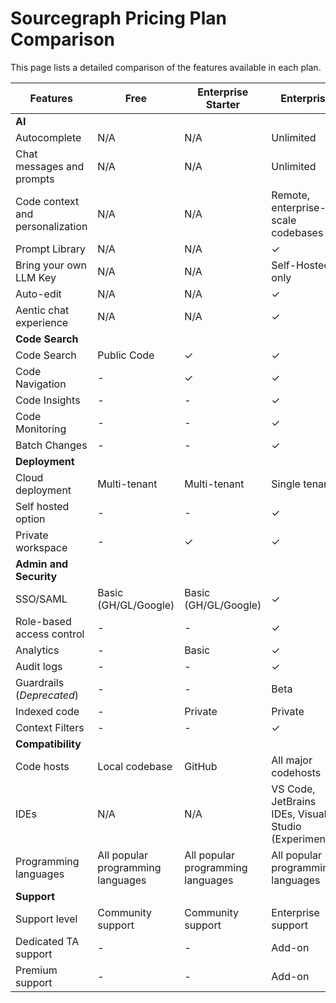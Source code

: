 # Sourcegraph Pricing Plan Comparison

<p className="subtitle">This page lists a detailed comparison of the features available in each plan.</p>

|           **Features**           |             **Free**              |      **Enterprise Starter**       |                    **Enterprise**                     |
| -------------------------------- | --------------------------------- | --------------------------------- | ----------------------------------------------------- |
| **AI**                           |                                   |                                   |                                                       |
| Autocomplete                     | N/A                               | N/A                               | Unlimited                                             |
| Chat messages and prompts        | N/A                               | N/A                               | Unlimited                                             |
| Code context and personalization | N/A                               | N/A                               | Remote, enterprise-scale codebases                    |
| Prompt Library                   | N/A                               | N/A                               | ✓                                                     |
| Bring your own LLM Key           | N/A                               | N/A                               | Self-Hosted only                                      |
| Auto-edit                        | N/A                               | N/A                               | ✓                                                     |
| Aentic chat experience           | N/A                               | N/A                               | ✓                                                     |
| **Code Search**                  |                                   |                                   |                                                       |
| Code Search                      | Public Code                       | ✓                                 | ✓                                                     |
| Code Navigation                  | -                                 | ✓                                 | ✓                                                     |
| Code Insights                    | -                                 | -                                 | ✓                                                     |
| Code Monitoring                  | -                                 | -                                 | ✓                                                     |
| Batch Changes                    | -                                 | -                                 | ✓                                                     |
| **Deployment**                   |                                   |                                   |                                                       |
| Cloud deployment                 | Multi-tenant                      | Multi-tenant                      | Single tenant                                         |
| Self hosted option               | -                                 | -                                 | ✓                                                     |
| Private workspace                | -                                 | ✓                                 | ✓                                                     |
| **Admin and Security**           |                                   |                                   |                                                       |
| SSO/SAML                         | Basic (GH/GL/Google)              | Basic (GH/GL/Google)              | ✓                                                     |
| Role-based access control        | -                                 | -                                 | ✓                                                     |
| Analytics                        | -                                 | Basic                             | ✓                                                     |
| Audit logs                       | -                                 | -                                 | ✓                                                     |
| Guardrails (*Deprecated*)          | -                                 | -                                 | Beta                                                  |
| Indexed code                     | -                                 | Private                           | Private                                               |
| Context Filters                  | -                                 | -                                 | ✓                                                     |
| **Compatibility**                |                                   |                                   |                                                       |
| Code hosts                       | Local codebase                    | GitHub                            | All major codehosts                                   |
| IDEs                             | N/A                               | N/A                               | VS Code, JetBrains IDEs, Visual Studio (Experimental) |
| Programming languages            | All popular programming languages | All popular programming languages | All popular programming languages                     |
| **Support**                      |                                   |                                   |                                                       |
| Support level                    | Community support                 | Community support                 | Enterprise support                                    |
| Dedicated TA support             | -                                 | -                                 | Add-on                                                |
| Premium support                  | -                                 | -                                 | Add-on                                                |
